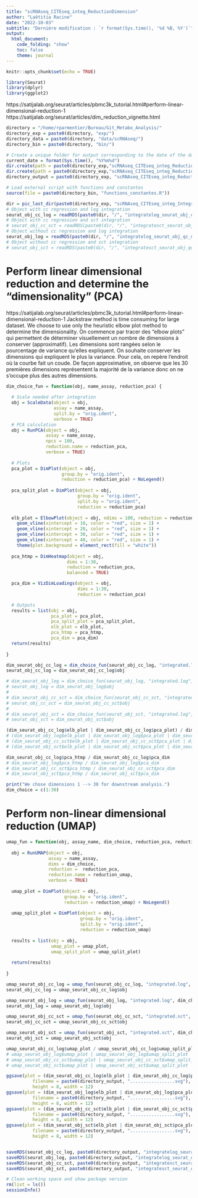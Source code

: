 ```yaml
---
title: "scRNAseq_CITEseq_integ_ReductionDimension"
author: "Laëtitia Racine"
date: "2022-10-03"
subtitle: "Dernière modification : `r format(Sys.time(), '%d %B, %Y')`"
output:
  html_document:
    code_folding: "show"
    toc: false
    theme: journal
---
```


```r
knitr::opts_chunk$set(echo = TRUE)
```

```r

library(Seurat)
library(dplyr)
library(ggplot2)

```

https://satijalab.org/seurat/articles/pbmc3k_tutorial.html#perform-linear-dimensional-reduction-1
https://satijalab.org/seurat/articles/dim_reduction_vignette.html

```r

directory = "/home/rparmentier/Bureau/Git_Metabo_Analysis/"
directory_exp = paste0(directory, "exp/")
directory_data = paste0(directory, "data/scRNAseq/")
directory_bin = paste0(directory, "bin/")

# Create a unique folder for output corresponding to the date of the day
current_date = format(Sys.time(), "%Y%m%d")
dir.create(path = paste0(directory_exp,"scRNAseq_CITEseq_integ_ReductionDimensions/"))
dir.create(path = paste0(directory_exp,"scRNAseq_CITEseq_integ_ReductionDimensions/", current_date))
directory_output = paste0(directory_exp, "scRNAseq_CITEseq_integ_ReductionDimensions/", current_date, "/")

# Load external script with functions and constantes 
source(file = paste0(directory_bin, "functions_constantes.R"))

```

```r

dir = pic_last_dir(paste0(directory_exp, "scRNAseq_CITEseq_integ_IntegrateConditions/"))
# Object with cc regression and log integration
seurat_obj_cc_log = readRDS(paste0(dir, "/", "integratelog_seurat_obj_qc_norm_ccr.rds"))
# Object with cc regression and sct integration
# seurat_obj_cc_sct = readRDS(paste0(dir, "/", "integratesct_seurat_obj_qc_norm_ccr.rds"))
# Object without cc regression and log integration
seurat_obj_log = readRDS(paste0(dir, "/", "integratelog_seurat_obj_qc_norm.rds"))
# Object without cc regression and sct integration
# seurat_obj_sct = readRDS(paste0(dir, "/", "integratesct_seurat_obj_qc_norm.rds"))

```

# Perform linear dimensional reduction and determine the "dimensionality" (PCA)

https://satijalab.org/seurat/articles/pbmc3k_tutorial.html#perform-linear-dimensional-reduction-1
Jackstraw method is time consuming for large dataset. We choose to use only the heuristic elbow plot method to determine the dimensionality.
On commence par tracer des "elbow plots" qui permettent de déterminer visuellement un nombre de dimensions à conserver (approximatif). Les dimensions sont rangées selon le pourcentage de variance qu'elles expliquent. On souhaite conserver les dimensions qui expliquent le plus la variance. Pour cela, on repère l'endroit où la courbe fait un coude.
De façon approximative, on observe que les 30 premières dimensions représentent la majorité de la variance donc on ne s'occupe plus des autres dimensions. 

```r

dim_choice_fun = function(obj, name_assay, reduction_pca) {
  
  # Scale needed after integration
  obj = ScaleData(object = obj,
                  assay = name_assay,
                  split.by = "orig.ident",
                  verbose = TRUE)
  # PCA calculation
  obj = RunPCA(object = obj,
               assay = name_assay,
               npcs = 100,
               reduction.name = reduction_pca,
               verbose = TRUE)
  
  # Plots
  pca_plot = DimPlot(object = obj, 
                     group.by = "orig.ident", 
                     reduction = reduction_pca) + NoLegend() 
  
  pca_split_plot = DimPlot(object = obj, 
                           group.by = "orig.ident", 
                           split.by = "orig.ident", 
                           reduction = reduction_pca)
   
  elb_plot = ElbowPlot(object = obj, ndims = 100, reduction = reduction_pca) +
    geom_vline(xintercept = 10, color = "red", size = 1) +
    geom_vline(xintercept = 20, color = "red", size = 1) +
    geom_vline(xintercept = 30, color = "red", size = 1) +
    geom_vline(xintercept = 40, color = "red", size = 1) +
    theme(plot.background = element_rect(fill = "white"))
  
  pca_htmp = DimHeatmap(object = obj,
                       dims = 1:30,
                       reduction = reduction_pca,
                       balanced = TRUE)

  pca_dim = VizDimLoadings(object = obj,
                           dims = 1:30, 
                           reduction = reduction_pca)

  # Outputs
  results = list(obj = obj,
                 pca_plot = pca_plot,
                 pca_split_plot = pca_split_plot,
                 elb_plot = elb_plot,
                 pca_htmp = pca_htmp,
                 pca_dim = pca_dim)
  return(results)
  
}

dim_seurat_obj_cc_log = dim_choice_fun(seurat_obj_cc_log, "integrated.log", "pca.lognorm")
seurat_obj_cc_log = dim_seurat_obj_cc_log$obj

# dim_seurat_obj_log = dim_choice_fun(seurat_obj_log, "integrated.log", "pca.lognorm")
# seurat_obj_log = dim_seurat_obj_log$obj
# 
# dim_seurat_obj_cc_sct = dim_choice_fun(seurat_obj_cc_sct, "integrated.log", "pca.lognorm")
# seurat_obj_cc_sct = dim_seurat_obj_cc_sct$obj
# 
# dim_seurat_obj_sct = dim_choice_fun(seurat_obj_sct, "integrated.log", "pca.lognorm")
# seurat_obj_sct = dim_seurat_obj_sct$obj

```

```r

(dim_seurat_obj_cc_log$elb_plot | dim_seurat_obj_cc_log$pca_plot) / dim_seurat_obj_cc_log$pca_split_plot
# (dim_seurat_obj_log$elb_plot | dim_seurat_obj_log$pca_plot | dim_seurat_obj_log$pca_split_plot)
# (dim_seurat_obj_cc_sct$elb_plot | dim_seurat_obj_cc_sct$pca_plot | dim_seurat_obj_cc_sct$pca_split_plot)
# (dim_seurat_obj_sct$elb_plot | dim_seurat_obj_sct$pca_plot | dim_seurat_obj_sct$pca_split_plot)

```

```r

dim_seurat_obj_cc_log$pca_htmp / dim_seurat_obj_cc_log$pca_dim
# dim_seurat_obj_log$pca_htmp / dim_seurat_obj_log$pca_dim
# dim_seurat_obj_cc_sct$pca_htmp / dim_seurat_obj_cc_sct$pca_dim
# dim_seurat_obj_sct$pca_htmp / dim_seurat_obj_sct$pca_dim

```

```r

print("We chose dimensions 1 --> 30 for downstream analysis.")
dim_choice = c(1:30)

```


# Perform non-linear dimensional reduction (UMAP)

```r

umap_fun = function(obj, assay_name, dim_choice, reduction_pca, reduction_umap) {
  
  obj = RunUMAP(object = obj, 
                assay = name_assay,
                dims = dim_choice, 
                reduction =  reduction_pca, 
                reduction.name = reduction_umap, 
                verbose = TRUE)
  
  umap_plot = DimPlot(object = obj, 
                      group.by = "orig.ident", 
                      reduction = reduction_umap) + NoLegend()
  
  umap_split_plot = DimPlot(object = obj, 
                            group.by = "orig.ident", 
                            split.by = "orig.ident", 
                            reduction = reduction_umap)
  
  results = list(obj = obj,
                 umap_plot = umap_plot,
                 umap_split_plot = umap_split_plot)
  
  return(results)
  
}

umap_seurat_obj_cc_log = umap_fun(seurat_obj_cc_log, "integrated.log", dim_choice, "pca.lognorm", "umap.lognorm")
seurat_obj_cc_log = umap_seurat_obj_cc_log$obj

umap_seurat_obj_log = umap_fun(seurat_obj_log, "integrated.log", dim_choice, "pca.lognorm", "umap.lognorm")
seurat_obj_log = umap_seurat_obj_log$obj

umap_seurat_obj_cc_sct = umap_fun(seurat_obj_cc_sct, "integrated.sct", dim_choice, "pca.sct", "umap.sct")
seurat_obj_cc_sct = umap_seurat_obj_cc_sct$obj

umap_seurat_obj_sct = umap_fun(seurat_obj_sct, "integrated.sct", dim_choice, "pca.sct", "umap.sct")
seurat_obj_sct = umap_seurat_obj_sct$obj

```

```r

umap_seurat_obj_cc_log$umap_plot / umap_seurat_obj_cc_log$umap_split_plot
# umap_seurat_obj_log$umap_plot | umap_seurat_obj_log$umap_split_plot
# umap_seurat_obj_cc_sct$umap_plot | umap_seurat_obj_cc_sct$umap_split_plot
# umap_seurat_obj_sct$umap_plot | umap_seurat_obj_sct$umap_split_plot

```

```r

ggsave(plot = (dim_seurat_obj_cc_log$elb_plot | dim_seurat_obj_cc_log$pca_plot) / dim_seurat_obj_cc_log$pca_split_plot, 
          filename = paste0(directory_output, ".................svg"),
          height = 8, width = 12)
ggsave(plot = (dim_seurat_obj_log$elb_plot | dim_seurat_obj_log$pca_plot) / dim_seurat_obj_log$pca_split_plot, 
          filename = paste0(directory_output, ".................svg"),
          height = 8, width = 12)
ggsave(plot = (dim_seurat_obj_cc_sct$elb_plot | dim_seurat_obj_cc_sct$pca_plot) / dim_seurat_obj_cc_sct$pca_split_plot, 
          filename = paste0(directory_output, ".................svg"),
          height = 8, width = 12)
ggsave(plot = (dim_seurat_obj_sct$elb_plot | dim_seurat_obj_sct$pca_plot) / dim_seurat_obj_sct$pca_split_plot, 
          filename = paste0(directory_output, ".................svg"),
          height = 8, width = 12)


saveRDS(seurat_obj_cc_log, paste0(directory_output, "integratelog_seurat_obj_qc_norm_ccr_reduc.rds"))
saveRDS(seurat_obj_log, paste0(directory_output, "integratelog_seurat_obj_qc_norm_reduc.rds")) 
saveRDS(seurat_obj_cc_sct, paste0(directory_output, "integratesct_seurat_obj_qc_norm_ccr_reduc.rds"))
saveRDS(seurat_obj_sct, paste0(directory_output, "integratesct_seurat_obj_qc_norm_reduc.rds"))

```

```r

# Clean working space and show package version
rm(list = ls())
sessionInfo()

```

